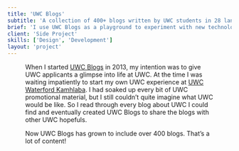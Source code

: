 ```yaml
---
title: 'UWC Blogs'
subtitle: 'A collection of 400+ blogs written by UWC students in 28 languages from 77 countries at the 17 United World Colleges.'
brief: 'I use UWC Blogs as a playground to experiment with new technologies. The latest iteration is built with VueJS and loads in 0.6 seconds or less.'
client: 'Side Project'
skills: ['Design', 'Development']
layout: 'project'
---
```



<Figure
  image={{
    ...require(`./desktop-mobile.jpg?resize&sizes[]=400&sizes[]=800&sizes[]=1200&sizes[]=2400`),
    colors: require(`./desktop-mobile.jpg?lqip-colors`),
    alt: 'Mockups of the mobile and desktop version of uwcblogs.com'
  }}
  align={Figure.FULL}
/>

When I started [UWC Blogs](https://uwcblogs.com/) in 2013, my intention was to give UWC applicants a glimpse into life at UWC. At the time I was waiting impatiently to start my own UWC experience at [UWC Waterford Kamhlaba](https://uwcblogs.com/#waterford-kamhlaba-uwc). I had soaked up every bit of UWC promotional material, but I still couldn’t quite imagine what UWC would be like. So I read through every blog about UWC I could find and eventually created UWC Blogs to share the blogs with other UWC hopefuls.

Now UWC Blogs has grown to include over 400 blogs. That’s a lot of content!
